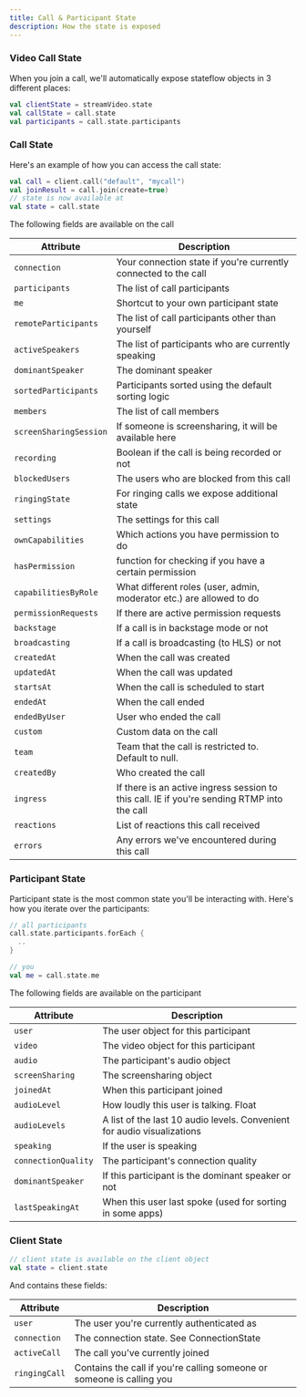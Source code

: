 ```yaml
---
title: Call & Participant State
description: How the state is exposed
---
```


### Video Call State

When you join a call, we'll automatically expose stateflow objects in 3 different places:

```kotlin
val clientState = streamVideo.state
val callState = call.state
val participants = call.state.participants
```

### Call State

Here's an example of how you can access the call state:

```kotlin
val call = client.call("default", "mycall")
val joinResult = call.join(create=true)
// state is now available at
val state = call.state
```

The following fields are available on the call

| Attribute | Description |
| --- | --- |
| `connection` | Your connection state if you're currently connected to the call |
| `participants` | The list of call participants |
| `me` | Shortcut to your own participant state |
| `remoteParticipants` | The list of call participants other than yourself |
| `activeSpeakers` | The list of participants who are currently speaking |
| `dominantSpeaker` | The dominant speaker |
| `sortedParticipants` | Participants sorted using the default sorting logic |
| `members` | The list of call members |
| `screenSharingSession` | If someone is screensharing, it will be available here |
| `recording` | Boolean if the call is being recorded or not |
| `blockedUsers` | The users who are blocked from this call |
| `ringingState` | For ringing calls we expose additional state |
| `settings` | The settings for this call |
| `ownCapabilities` | Which actions you have permission to do |
| `hasPermission` | function for checking if you have a certain permission |
| `capabilitiesByRole` | What different roles (user, admin, moderator etc.) are allowed to do |
| `permissionRequests` | If there are active permission requests |
| `backstage` | If a call is in backstage mode or not |
| `broadcasting` | If a call is broadcasting (to HLS) or not |
| `createdAt` | When the call was created |
| `updatedAt` | When the call was updated |
| `startsAt` | When the call is scheduled to start |
| `endedAt` | When the call ended |
| `endedByUser` | User who ended the call |
| `custom` | Custom data on the call |
| `team` | Team that the call is restricted to. Default to null. |
| `createdBy` | Who created the call |
| `ingress` | If there is an active ingress session to this call. IE if you're sending RTMP into the call |
| `reactions` | List of reactions this call received |
| `errors` | Any errors we've encountered during this call |

### Participant State

Participant state is the most common state you'll be interacting with.
Here's how you iterate over the participants:

```kotlin
// all participants
call.state.participants.forEach {
  ..
}

// you
val me = call.state.me
```

The following fields are available on the participant

| Attribute | Description |
| --- | --- |
| `user` | The user object for this participant |
| `video` | The video object for this participant |
| `audio` | The participant's audio object |
| `screenSharing` | The screensharing object |
| `joinedAt` | When this participant joined |
| `audioLevel` | How loudly this user is talking. Float |
| `audioLevels` | A list of the last 10 audio levels. Convenient for audio visualizations |
| `speaking` | If the user is speaking |
| `connectionQuality` | The participant's connection quality |
| `dominantSpeaker` | If this participant is the dominant speaker or not |
| `lastSpeakingAt` | When this user last spoke (used for sorting in some apps) |

### Client State

```kotlin
// client state is available on the client object
val state = client.state
```

And contains these fields:

| Attribute | Description |
| --- | --- |
| `user` | The user you're currently authenticated as |
| `connection` | The connection state. See ConnectionState |
| `activeCall` | The call you've currently joined |
| `ringingCall` | Contains the call if you're calling someone or someone is calling you |

